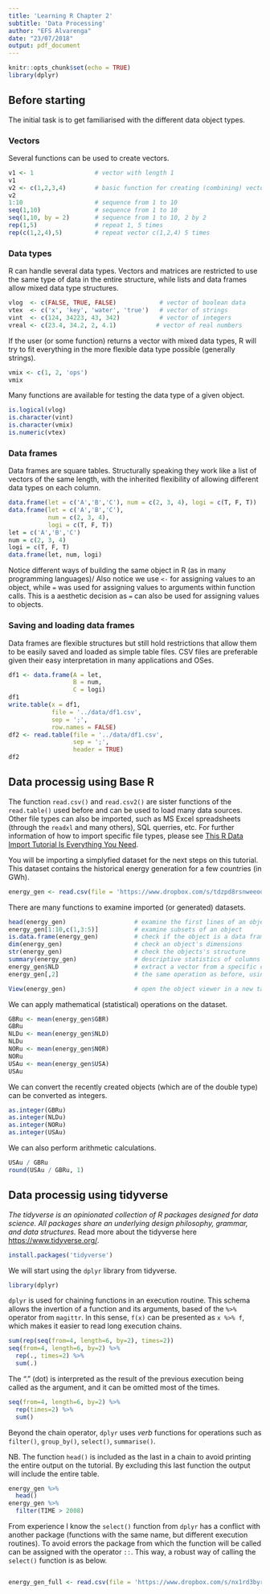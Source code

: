 ```yaml
---
title: 'Learning R Chapter 2'
subtitle: 'Data Processing'
author: "EFS Alvarenga"
date: "23/07/2018"
output: pdf_document
---
```


```r
knitr::opts_chunk$set(echo = TRUE)
library(dplyr)
```

## Before starting

The initial task is to get familiarised with the different data object types.

### Vectors

Several functions can be used to create vectors.

```r
v1 <- 1                 # vector with length 1
v1
v2 <- c(1,2,3,4)        # basic function for creating (combining) vectors
v2
1:10                    # sequence from 1 to 10
seq(1,10)               # sequence from 1 to 10
seq(1,10, by = 2)       # sequence from 1 to 10, 2 by 2
rep(1,5)                # repeat 1, 5 times
rep(c(1,2,4),5)         # repeat vector c(1,2,4) 5 times
```

### Data types

R can handle several data types.
Vectors and matrices are restricted to use the same type of data in the entire structure, while lists and data frames allow mixed data type structures.

```r
vlog  <- c(FALSE, TRUE, FALSE)            # vector of boolean data
vtex  <- c('x', 'key', 'water', 'true')   # vector of strings
vint  <- c(124, 34223, 43, 342)           # vector of integers
vreal <- c(23.4, 34.2, 2, 4.1)           # vector of real numbers
```

If the user (or some function) returns a vector with mixed data types, R will try to fit everything in the more flexible data type possible (generally strings).

```r
vmix <- c(1, 2, 'ops')
vmix
```

Many functions are available for testing the data type of a given object.

```r
is.logical(vlog)
is.character(vint)
is.character(vmix)
is.numeric(vtex)
```

### Data frames

Data frames are square tables.
Structurally speaking they work like a list of vectors of the same length, with the inherited flexibility of allowing different data types on each column.

```r
data.frame(let = c('A','B','C'), num = c(2, 3, 4), logi = c(T, F, T))
data.frame(let = c('A','B','C'),
           num = c(2, 3, 4),
           logi = c(T, F, T))
let = c('A','B','C')
num = c(2, 3, 4)
logi = c(T, F, T)
data.frame(let, num, logi)
```

Notice different ways of building the same object in R (as in many programming languages)/
Also notice we use `<-` for assigning values to an object, while `=` was used for assigning values to arguments within function calls.
This is a aesthetic decision as `=` can also be used for assigning values to objects.

### Saving and loading data frames

Data frames are flexible structures but still hold restrictions that allow them to be easily saved and loaded as simple table files.
CSV files are preferable given their easy interpretation in many applications and OSes.

```r
df1 <- data.frame(A = let,
                  B = num,
                  C = logi)
df1
write.table(x = df1,
            file = '../data/df1.csv',
            sep = ';',
            row.names = FALSE)
df2 <- read.table(file = '../data/df1.csv',
                  sep = ';',
                  header = TRUE)
df2
```

## Data processig using Base R

The function `read.csv()` and `read.csv2()` are sister functions of the `read.table()` used before and can be used to load many data sources.
Other file types can also be imported, such as MS Excel spreadsheets (through the `readxl` and many others), SQL querries, etc.
For further information of how to import specific file types, please see [This R Data Import Tutorial Is Everything You Need](https://www.datacamp.com/community/tutorials/r-data-import-tutorial).

You will be importing a simplyfied dataset for the next steps on this tutorial.
This dataset contains the historical energy generation for a few countries (in GWh).

```r
energy_gen <- read.csv(file = 'https://www.dropbox.com/s/tdzpd8rsnweeoo2/EnergyDataLight.csv?dl=1')
```

There are many functions to examine imported (or generated) datasets.

```r
head(energy_gen)                   # examine the first lines of an object
energy_gen[1:10,c(1,3:5)]          # examine subsets of an object
is.data.frame(energy_gen)          # check if the object is a data frame
dim(energy_gen)                    # check an object's dimensions
str(energy_gen)                    # check the objects's structure
summary(energy_gen)                # descriptive statistics of columns
energy_gen$NLD                     # extract a vector from a specific column
energy_gen[,2]                     # the same operation as before, using subsets
```

```r
View(energy_gen)                   # open the object viewer in a new tab
```

We can apply mathematical (statistical) operations on the dataset.

```r
GBRu <- mean(energy_gen$GBR)
GBRu
NLDu <- mean(energy_gen$NLD)
NLDu
NORu <- mean(energy_gen$NOR)
NORu
USAu <- mean(energy_gen$USA)
USAu
```

We can convert the recently created objects (which are of the double type) can be converted as integers.

```r
as.integer(GBRu)
as.integer(NLDu)
as.integer(NORu)
as.integer(USAu)
```

We can also perform arithmetic calculations.

```r
USAu / GBRu
round(USAu / GBRu, 1)
```

## Data processig using **tidyverse**

_The tidyverse is an opinionated collection of R packages designed for data science. All packages share an underlying design philosophy, grammar, and data structures._
Read more about the tidyverse here [https://www.tidyverse.org/](https://www.tidyverse.org/).

```r
install.packages('tidyverse')
```

We will start using the `dplyr` library from tidyverse.

```r
library(dplyr)
```

`dplyr` is used for chaining functions in an execution routine.
This schema allows the invertion of a function and its arguments, based of the `%>%` operator from `magittr`.
In this sense, `f(x)` can be presented as `x %>% f`, which makes it easier to read long execution chains.

```r
sum(rep(seq(from=4, length=6, by=2), times=2))
seq(from=4, length=6, by=2) %>%
  rep(., times=2) %>%
  sum(.)
```

The "." (dot) is interpreted as the result of the previous execution being called as the argument, and it can be omitted most of the times.

```r
seq(from=4, length=6, by=2) %>%
  rep(times=2) %>%
  sum()
```

Beyond the chain operator, `dplyr` uses _verb_ functions for operations such as `filter()`, `group_by()`, `select()`, `summarise()`.

NB. The function `head()` is included as the last in a chain to avoid printing the entire output on the tutorial.
By excluding this last function the output will include the entire table.

```r
energy_gen %>%
  head()
energy_gen %>%
  filter(TIME > 2008)
```

From experience I know the `select()` function from `dplyr` has a conflict with another package (functions with the same name, but different execution routines).
To avoid errors the package from which the function will be called can be assigned with the operator `::`.
This way, a robust way of calling the `select()` function is as below.

```r

```






```r
energy_gen_full <- read.csv(file = 'https://www.dropbox.com/s/nx1rd3byrj7gtjv/EnergyData.csv?dl=1')
```
